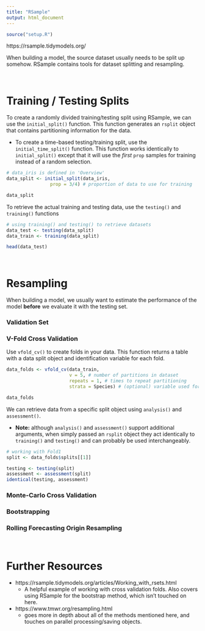 ```yaml
---
title: "RSample"
output: html_document
---
```


```r
source("setup.R")
```

https://rsample.tidymodels.org/

When building a model, the source dataset usually needs to be split up somehow. RSample contains tools for dataset splitting and resampling. 

<br>

# Training / Testing Splits #

To create a randomly divided training/testing split using RSample, we can use the `initial_split()` function. This function generates an `rsplit` object that contains partitioning information for the data. 

  * To create a time-based testing/training split, use the `initial_time_split()` function. This function works identically to `initial_split()` except that it will use the *first* `prop` samples for training instead of a random selection. 

```r
# data_iris is defined in 'Overview'
data_split <- initial_split(data_iris, 
                prop = 3/4) # proportion of data to use for training

data_split
```

To retrieve the actual training and testing data, use the `testing()` and `training()` functions 

```r
# using training() and testing() to retrieve datasets
data_test <- testing(data_split)
data_train <- training(data_split)

head(data_test)
```

<br>

# Resampling #

When building a model, we usually want to estimate the performance of the model **before** we evaluate it with the testing set. 

### Validation Set ###

### V-Fold Cross Validation ### 

Use `vfold_cv()` to create folds in your data. This function returns a table with a data split object and identification variable for each fold. 

```r
data_folds <- vfold_cv(data_train, 
                       v = 5, # number of partitions in dataset 
                       repeats = 1, # times to repeat partitioning
                       strata = Species) # (optional) variable used for stratified sampling

data_folds
```

We can retrieve data from a specific split object using `analysis()` and `assessment()`.

* **Note:** although `analysis()` and `assessment()` support additional arguments, when simply passed an `rsplit` object they act identically to `training()` and `testing()` and can probably be used interchangeably. 

```r
# working with Fold1
split <- data_folds$splits[[1]]

testing <- testing(split)
assessment <- assessment(split)
identical(testing, assessment)
```

### Monte-Carlo Cross Validation ###

### Bootstrapping ###

### Rolling Forecasting Origin Resampling ###

<br>

# Further Resources #

* https://rsample.tidymodels.org/articles/Working_with_rsets.html
  *  A helpful example of working with cross validation folds. Also covers using RSample for the bootstrap method, which isn't touched on here. 
* https://www.tmwr.org/resampling.html
  * goes more in depth about all of the methods mentioned here, and touches on parallel processing/saving objects. 